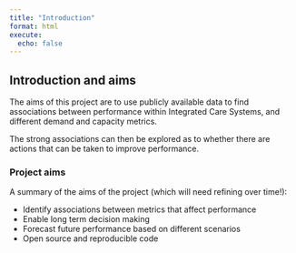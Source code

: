 ```yaml
---
title: "Introduction"
format: html
execute: 
  echo: false
---
```


## Introduction and aims

The aims of this project are to use publicly available data to find associations between performance within Integrated Care Systems, and different demand and capacity metrics.

The strong associations can then be explored as to whether there are actions that can be taken to improve performance.

### Project aims

A summary of the aims of the project (which will need refining over time!):

-   Identify associations between metrics that affect performance
-   Enable long term decision making
-   Forecast future performance based on different scenarios
-   Open source and reproducible code